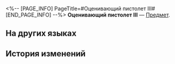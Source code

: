 <%-- [PAGE_INFO]
PageTitle=#Оценивающий пистолет III#
[END_PAGE_INFO] --%>
{{Предмет Инфобокс
|id          = 252321
|Изображение = Предмет Оценивающий пистолет III.png
|Тип         = 
|Инвентарь   = 
|Редкость    = 5
|Эффект      = 
|Описание    = Соберите набор карточек воспоминаний, чтобы получить усиление.
}}
{{Описание|Ваши воспоминания об Освоении могут стать источником вдохновения для игры.}}
'''Оценивающий пистолет III''' — [[Предмет]].

==На других языках==
{{На других языках
|en   = Rating Pistol (III)
|zhs  = 定分枪-Ⅲ
|zht  = 評分槍-Ⅲ
|ja   = 採点銃-III
|ko   = 배점 피스톨-Ⅲ
|es   = Pistola evaluadora&nbsp;III
|fr   = Pistolet d'évaluation (III)
|ru   = Оценивающий пистолет III
|th   = ปืนประเมินคะแนน III
|vi   = Súng Chấm Điểm-III
|de   = Bewertungspistole (III)
|id   = Pistol Penilai III
|pt   = Pistola de Avaliação (III)
}}

==История изменений==
{{История изменений|3.5}}
